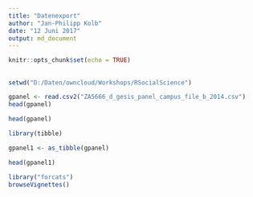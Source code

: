```yaml
---
title: "Datenexport"
author: "Jan-Philipp Kolb"
date: "12 Juni 2017"
output: md_document
---
```


```r
knitr::opts_chunk$set(echo = TRUE)
```

## 

```r
setwd("D:/Daten/owncloud/Workshops/RSocialScience")
```

```r
gpanel <- read.csv2("ZA5666_d_gesis_panel_campus_file_b_2014.csv")
head(gpanel)
```

```r
head(gpanel)
```




```r
library(tibble)

gpanel1 <- as_tibble(gpanel)

head(gpanel1)
```


```r
library("forcats")
browseVignettes()
```

